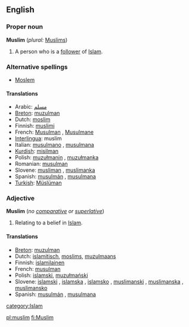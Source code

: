 ==English==

===Proper noun===
{{wikipedia}}
'''Muslim''' (''plural:'' [[Muslims]])
# A person who is a [[follower]] of [[Islam]].

===Alternative spellings===
*[[Moslem]]

====Translations====
*Arabic: [[مسلم]]
*[[Breton]]: [[muzulman]] {{m}}
*Dutch: [[moslim]] {{m}}
*Finnish: [[muslimi]]
*French: [[Musulman]] {{m}}, [[Musulmane]] {{f}}
*[[Interlingua]]: muslim
*Italian: [[musulmano]] {{m}}, [[musulmana]] {{f}}
*[[Kurdish]]: [[misilman]]
*Polish: [[muzułmanin]] {{m}}, [[muzułmanka]] {{f}}
*Romanian: [[musulman]] {{m}}
*Slovene: [[musliman]] {{m}}, [[muslimanka]] {{f}}
*Spanish: [[musulmán]] {{m}}, [[musulmana]] {{f}}
*[[Turkish]]: [[Müslüman]]

===Adjective===<!-- this is another case of a noun used adjectivally.  -->
'''Muslim''' (''no [[comparative]] or [[superlative]]'')
# Relating to a belief in [[Islam]].

====Translations====
*[[Breton]]: [[muzulman]]
*Dutch: [[islamitisch]], [[moslims]], [[muzulmaans]]
*Finnish: [[islamilainen]]
*French: [[musulman]] {{m}}
*Polish: [[islamski]], [[muzułmański]] {{m}}
*Slovene: [[islamski]] {{m}}, [[islamska]] {{f}}, [[islamsko]] {{n}}, [[muslimanski]] {{m}}, [[muslimanska]] {{f}}, [[muslimansko]] {{n}}
*Spanish: [[musulmán]] {{m}}, [[musulmana]] {{f}}

[[category:Islam]]

[[pl:muslim]]
[[fi:Muslim]]